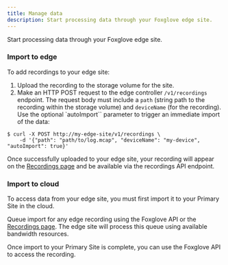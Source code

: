```yaml
---
title: Manage data
description: Start processing data through your Foxglove edge site.
---
```


Start processing data through your Foxglove edge site.

### Import to edge

To add recordings to your edge site:

1. Upload the recording to the storage volume for the site.
2. Make an HTTP POST request to the edge controller `/v1/recordings` endpoint. The request body must include a `path` (string path to the recording within the storage volume) and `deviceName` (for the recording). Use the optional `autoImport`` parameter to trigger an immediate import of the data:

```shell
$ curl -X POST http://my-edge-site/v1/recordings \
    -d '{"path": "path/to/log.mcap", "deviceName": "my-device", "autoImport": true}'
```

Once successfully uploaded to your edge site, your recording will appear on the [Recordings page](https://app.foxglove.dev/~/recordings) and be available via the recordings API endpoint.

### Import to cloud

To access data from your edge site, you must first import it to your Primary Site in the cloud.

Queue import for any edge recording using the Foxglove API or the [Recordings page](https://app.foxglove.dev/~/recordings). The edge site will process this queue using available bandwidth resources.

Once import to your Primary Site is complete, you can use the Foxglove API to access the recording.
